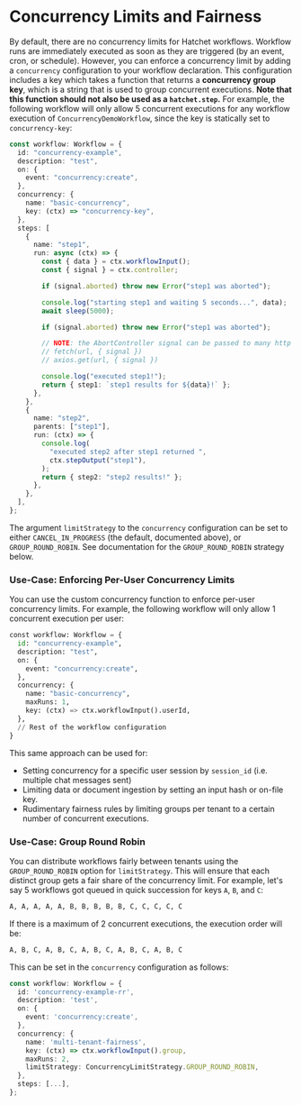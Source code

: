 # Concurrency Limits and Fairness

By default, there are no concurrency limits for Hatchet workflows. Workflow runs are immediately executed as soon as they are triggered (by an event, cron, or schedule). However, you can enforce a concurrency limit by adding a `concurrency` configuration to your workflow declaration. This configuration includes a key which takes a function that returns a **concurrency group key**, which is a string that is used to group concurrent executions. **Note that this function should not also be used as a `hatchet.step`.** For example, the following workflow will only allow 5 concurrent executions for any workflow execution of `ConcurrencyDemoWorkflow`, since the key is statically set to `concurrency-key`:

```ts
const workflow: Workflow = {
  id: "concurrency-example",
  description: "test",
  on: {
    event: "concurrency:create",
  },
  concurrency: {
    name: "basic-concurrency",
    key: (ctx) => "concurrency-key",
  },
  steps: [
    {
      name: "step1",
      run: async (ctx) => {
        const { data } = ctx.workflowInput();
        const { signal } = ctx.controller;

        if (signal.aborted) throw new Error("step1 was aborted");

        console.log("starting step1 and waiting 5 seconds...", data);
        await sleep(5000);

        if (signal.aborted) throw new Error("step1 was aborted");

        // NOTE: the AbortController signal can be passed to many http libraries to cancel active requests
        // fetch(url, { signal })
        // axios.get(url, { signal })

        console.log("executed step1!");
        return { step1: `step1 results for ${data}!` };
      },
    },
    {
      name: "step2",
      parents: ["step1"],
      run: (ctx) => {
        console.log(
          "executed step2 after step1 returned ",
          ctx.stepOutput("step1"),
        );
        return { step2: "step2 results!" };
      },
    },
  ],
};
```

The argument `limitStrategy` to the `concurrency` configuration can be set to either `CANCEL_IN_PROGRESS` (the default, documented above), or `GROUP_ROUND_ROBIN`. See documentation for the `GROUP_ROUND_ROBIN` strategy below.

### Use-Case: Enforcing Per-User Concurrency Limits

You can use the custom concurrency function to enforce per-user concurrency limits. For example, the following workflow will only allow 1 concurrent execution per user:

```py
const workflow: Workflow = {
  id: "concurrency-example",
  description: "test",
  on: {
    event: "concurrency:create",
  },
  concurrency: {
    name: "basic-concurrency",
    maxRuns: 1,
    key: (ctx) => ctx.workflowInput().userId,
  },
  // Rest of the workflow configuration
}
```

This same approach can be used for:

- Setting concurrency for a specific user session by `session_id` (i.e. multiple chat messages sent)
- Limiting data or document ingestion by setting an input hash or on-file key.
- Rudimentary fairness rules by limiting groups per tenant to a certain number of concurrent executions.

### Use-Case: Group Round Robin

You can distribute workflows fairly between tenants using the `GROUP_ROUND_ROBIN` option for `limitStrategy`. This will ensure that each distinct group gets a fair share of the concurrency limit. For example, let's say 5 workflows got queued in quick succession for keys `A`, `B`, and `C`:

```txt
A, A, A, A, A, B, B, B, B, B, C, C, C, C, C
```

If there is a maximum of 2 concurrent executions, the execution order will be:

```txt
A, B, C, A, B, C, A, B, C, A, B, C, A, B, C
```

This can be set in the `concurrency` configuration as follows:

```ts
const workflow: Workflow = {
  id: 'concurrency-example-rr',
  description: 'test',
  on: {
    event: 'concurrency:create',
  },
  concurrency: {
    name: 'multi-tenant-fairness',
    key: (ctx) => ctx.workflowInput().group,
    maxRuns: 2,
    limitStrategy: ConcurrencyLimitStrategy.GROUP_ROUND_ROBIN,
  },
  steps: [...],
};
```
